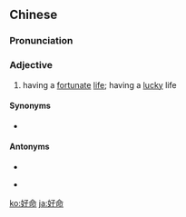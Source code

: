 ==Chinese==
{{zh-forms}}

===Pronunciation===
{{zh-pron
|m=hǎomìng
|c=hou2 meng6
|h=pfs=hó-miang
|md=hō̤-miâng
|mn=hó-miā
|cat=a
}}

===Adjective===
{{zh-adj}}

# having a [[fortunate]] [[life]]; having a [[lucky]] life

====Synonyms====
* {{zh-l|命好}}

====Antonyms====
* {{zh-l|苦命}}
* {{qualifier|Hokkien}} {{zh-l|歹命}}

[[ko:好命]]
[[ja:好命]]
